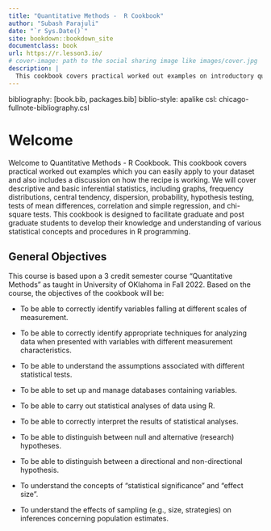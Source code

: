 ```yaml
---
title: "Quantitative Methods -  R Cookbook"
author: "Subash Parajuli"
date: "`r Sys.Date()`"
site: bookdown::bookdown_site
documentclass: book
url: https://r.lesson3.io/
# cover-image: path to the social sharing image like images/cover.jpg
description: |
  This cookbook covers practical worked out examples on introductory quantitative methods which you can easily apply to your datasets and also includes a disussion on how the recipe is working.
---
```

bibliography: [book.bib, packages.bib]
biblio-style: apalike
csl: chicago-fullnote-bibliography.csl

# Welcome {-}

Welcome to Quantitative Methods - R Cookbook. This cookbook covers practical worked out examples which you can easily apply to your dataset and also includes a discussion on how the recipe is working. We will cover descriptive and basic inferential statistics, including graphs, frequency distributions, central tendency, dispersion, probability, hypothesis testing, tests of mean differences, correlation and simple regression, and chi-square tests. This cookbook is designed to facilitate graduate and post graduate students to develop their knowledge and understanding of various statistical concepts and procedures in R programming.

## General Objectives {-}

This course is based upon a 3 credit semester course "Quantitative Methods" as taught in University of OKlahoma in Fall 2022. Based on the course, the objectives of the cookbook will be:

-   To be able to correctly identify variables falling at different scales of measurement.

-   To be able to correctly identify appropriate techniques for analyzing data when presented with variables with different measurement characteristics.

-   To be able to understand the assumptions associated with different statistical tests.

-   To be able to set up and manage databases containing variables.

-   To be able to carry out statistical analyses of data using R.

-   To be able to correctly interpret the results of statistical analyses.

-   To be able to distinguish between null and alternative (research) hypotheses.

-   To be able to distinguish between a directional and non-directional hypothesis.

-   To understand the concepts of "statistical significance" and "effect size".

-   To understand the effects of sampling (e.g., size, strategies) on inferences concerning population estimates.


